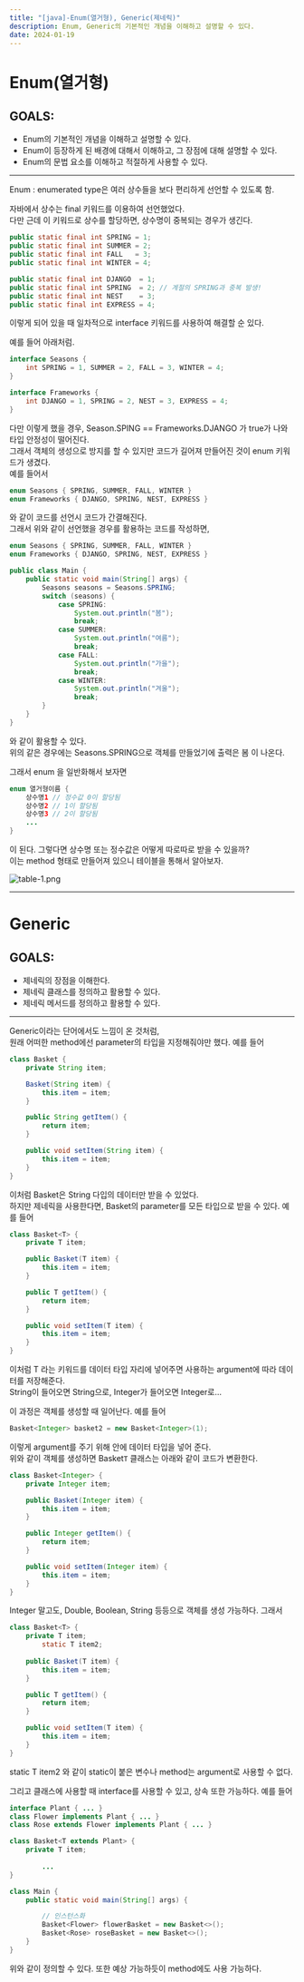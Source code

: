 ```yaml
---
title: "[java]-Enum(열거형), Generic(제네릭)"
description: Enum, Generic의 기본적인 개념을 이해하고 설명할 수 있다.
date: 2024-01-19
---
```




# Enum(열거형)

## GOALS:

- Enum의 기본적인 개념을 이해하고 설명할 수 있다.
- Enum이 등장하게 된 배경에 대해서 이해하고, 그 장점에 대해 설명할 수 있다.
- Enum의 문법 요소를 이해하고 적절하게 사용할 수 있다.

---

Enum : enumerated type은 여러 상수들을 보다 편리하게 선언할 수 있도록 함.

자바에서 상수는 final 키워드를 이용하여 선언했었다.  
다만 근데 이 키워드로 상수를 할당하면, 상수명이 중복되는 경우가 생긴다.

```java
public static final int SPRING = 1;
public static final int SUMMER = 2;
public static final int FALL   = 3;
public static final int WINTER = 4;

public static final int DJANGO  = 1;
public static final int SPRING  = 2; // 계절의 SPRING과 중복 발생!
public static final int NEST    = 3;
public static final int EXPRESS = 4;
```

이렇게 되어 있을 때 일차적으로 interface 키워드를 사용하여 해결할 순 있다.

예를 들어 아래처럼.

```java
interface Seasons {
	int SPRING = 1, SUMMER = 2, FALL = 3, WINTER = 4;
}

interface Frameworks {
	int DJANGO = 1, SPRING = 2, NEST = 3, EXPRESS = 4;
}
```

다만 이렇게 했을 경우, Season.SPING == Frameworks.DJANGO 가 true가 나와 타입 안정성이 떨어진다.  
그래서 객체의 생성으로 방지를 할 수 있지만 코드가 길어져 만들어진 것이 enum 키워드가 생겼다.  
예를 들어서

```java
enum Seasons { SPRING, SUMMER, FALL, WINTER }
enum Frameworks { DJANGO, SPRING, NEST, EXPRESS }
```

와 같이 코드를 선언시 코드가 간결해진다.  
그래서 위와 같이 선언했을 경우를 활용하는 코드를 작성하면,

```java
enum Seasons { SPRING, SUMMER, FALL, WINTER }
enum Frameworks { DJANGO, SPRING, NEST, EXPRESS }

public class Main {
    public static void main(String[] args) {
        Seasons seasons = Seasons.SPRING;
        switch (seasons) {
            case SPRING:
                System.out.println("봄");
                break;
            case SUMMER:
                System.out.println("여름");
                break;
            case FALL:
                System.out.println("가을");
                break;
            case WINTER:
                System.out.println("겨울");
                break;
        }
    }
}
```

와 같이 활용할 수 있다.  
위의 같은 경우에는 Seasons.SPRING으로 객체를 만들었기에 출력은 봄 이 나온다.

그래서 enum 을 일반화해서 보자면

```java
enum 열거형이름 { 
	상수명1 // 정수값 0이 할당됨
	상수명2 // 1이 할당됨
	상수명3 // 2이 할당됨
	...
}
```

이 된다. 그렇다면 상수명 또는 정수값은 어떻게 따로따로 받을 수 있을까?  
이는 method 형태로 만들어져 있으니 테이블을 통해서 알아보자.

![table-1.png](https://github.com/Sniij/chomanki.com/blob/main/content/blog/java-collection-enum-generic/table-1.png?raw=true)

---

# Generic

## GOALS:

- 제네릭의 장점을 이해한다.
- 제네릭 클래스를 정의하고 활용할 수 있다.
- 제네릭 메서드를 정의하고 활용할 수 있다.

---

Generic이라는 단어에서도 느낌이 온 것처럼,  
원래 어떠한 method에선 parameter의 타입을 지정해줘야만 했다. 예를 들어

```java
class Basket {
    private String item;

    Basket(String item) {
        this.item = item;
    }

    public String getItem() {
        return item;
    }

    public void setItem(String item) {
        this.item = item;
    }
}
```

이처럼 Basket은 String 다입의 데이터만 받을 수 있었다.  
하지만 제네릭을 사용한다면, Basket의 parameter를 모든 타입으로 받을 수 있다. 예를 들어

```java
class Basket<T> {
    private T item;

    public Basket(T item) {
        this.item = item;
    }

    public T getItem() {
        return item;
    }

    public void setItem(T item) {
        this.item = item;
    }
}
```

이처럼 T 라는 키워드를 데이터 타입 자리에 넣어주면 사용하는 argument에 따라 데이터를 저장해준다.  
String이 들어오면 String으로, Integer가 들어오면 Integer로…

이 과정은 객체를 생성할 때 일어난다. 예를 들어

```java
Basket<Integer> basket2 = new Basket<Integer>(1);
```

이렇게 argument를 주기 위해 안에 데이터 타입을 넣어 준다.  
위와 같이 객체를 생성하면 Basket`T` 클래스는 아래와 같이 코드가 변환한다.

```java
class Basket<Integer> {
    private Integer item;

    public Basket(Integer item) {
        this.item = item;
    }

    public Integer getItem() {
        return item;
    }

    public void setItem(Integer item) {
        this.item = item;
    }
}
```

Integer 말고도, Double, Boolean, String 등등으로 객체를 생성 가능하다. 그래서 

```java
class Basket<T> {
    private T item;
		static T item2;
		
    public Basket(T item) {
        this.item = item;
    }

    public T getItem() {
        return item;
    }

    public void setItem(T item) {
        this.item = item;
    }
}
```

static T item2 와 같이 static이 붙은 변수나 method는 argument로 사용할 수 없다.

그리고 클래스에 사용할 때 interface를 사용할 수 있고, 상속 또한 가능하다. 예를 들어

```java
interface Plant { ... }
class Flower implements Plant { ... }
class Rose extends Flower implements Plant { ... }

class Basket<T extends Plant> {
    private T item;
	
		...
}

class Main {
    public static void main(String[] args) {

        // 인스턴스화 
        Basket<Flower> flowerBasket = new Basket<>();
        Basket<Rose> roseBasket = new Basket<>();
    }
}
```

위와 같이 정의할 수 있다. 또한 예상 가능하듯이 method에도 사용 가능하다.